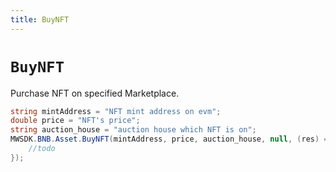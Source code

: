 ```yaml
---
title: BuyNFT
---
```


# `BuyNFT`

Purchase NFT on specified Marketplace.

```csharp
string mintAddress = "NFT mint address on evm";
double price = "NFT's price";
string auction_house = "auction house which NFT is on";
MWSDK.BNB.Asset.BuyNFT(mintAddress, price, auction_house, null, (res) => {
    //todo
});
```
